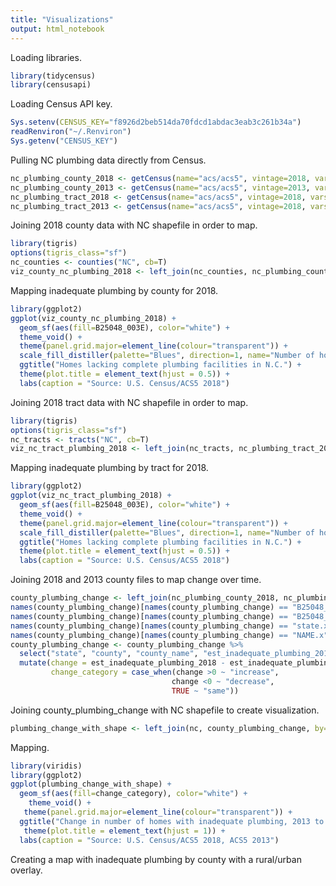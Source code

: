 ```yaml
---
title: "Visualizations"
output: html_notebook
---
```


Loading libraries.
```r
library(tidycensus)
library(censusapi)
```

Loading Census API key.
```r
Sys.setenv(CENSUS_KEY="f8926d2beb514da70fdcd1abdac3eab3c261b34a")
readRenviron("~/.Renviron")
Sys.getenv("CENSUS_KEY")
```

Pulling NC plumbing data directly from Census.
```r
nc_plumbing_county_2018 <- getCensus(name="acs/acs5", vintage=2018, vars=c("NAME", "B25048_003E"), region="county:*", regionin="state:37")
nc_plumbing_county_2013 <- getCensus(name="acs/acs5", vintage=2013, vars=c("NAME", "B25048_003E"), region="county:*", regionin="state:37")
nc_plumbing_tract_2018 <- getCensus(name="acs/acs5", vintage=2018, vars=c("NAME", "B25048_003E"), region="tract:*", regionin="state:37")
nc_plumbing_tract_2013 <- getCensus(name="acs/acs5", vintage=2018, vars=c("NAME", "B25048_003E"), region="tract:*", regionin="state:37")
```

Joining 2018 county data with NC shapefile in order to map.
```r
library(tigris)
options(tigris_class="sf")
nc_counties <- counties("NC", cb=T)
viz_county_nc_plumbing_2018 <- left_join(nc_counties, nc_plumbing_county_2018, by=c("COUNTYFP" = "county")) 
```

Mapping inadequate plumbing by county for 2018.
```r
library(ggplot2)
ggplot(viz_county_nc_plumbing_2018) +
  geom_sf(aes(fill=B25048_003E), color="white") +
  theme_void() +
  theme(panel.grid.major=element_line(colour="transparent")) +
  scale_fill_distiller(palette="Blues", direction=1, name="Number of homes") +
  ggtitle("Homes lacking complete plumbing facilities in N.C.") +
  theme(plot.title = element_text(hjust = 0.5)) + 
  labs(caption = "Source: U.S. Census/ACS5 2018")
```

Joining 2018 tract data with NC shapefile in order to map.
```r
library(tigris)
options(tigris_class="sf")
nc_tracts <- tracts("NC", cb=T)
viz_nc_tract_plumbing_2018 <- left_join(nc_tracts, nc_plumbing_tract_2018, by=c("TRACTCE" = "tract")) 
```

Mapping inadequate plumbing by tract for 2018.
```r
library(ggplot2)
ggplot(viz_nc_tract_plumbing_2018) +
  geom_sf(aes(fill=B25048_003E), color="white") +
  theme_void() +
  theme(panel.grid.major=element_line(colour="transparent")) +
  scale_fill_distiller(palette="Blues", direction=1, name="Number of homes") +
  ggtitle("Homes lacking complete plumbing facilities in N.C.") +
  theme(plot.title = element_text(hjust = 0.5)) + 
  labs(caption = "Source: U.S. Census/ACS5 2018")
```

Joining 2018 and 2013 county files to map change over time.
```r
county_plumbing_change <- left_join(nc_plumbing_county_2018, nc_plumbing_county_2013, by=c("county" = "county"))
names(county_plumbing_change)[names(county_plumbing_change) == "B25048_003E.x"] <- "est_inadequate_plumbing_2018"
names(county_plumbing_change)[names(county_plumbing_change) == "B25048_003E.y"] <- "est_inadequate_plumbing_2013"
names(county_plumbing_change)[names(county_plumbing_change) == "state.x"] <- "state"
names(county_plumbing_change)[names(county_plumbing_change) == "NAME.x"] <- "county_name"
county_plumbing_change <- county_plumbing_change %>%
  select("state", "county", "county_name", "est_inadequate_plumbing_2018", "est_inadequate_plumbing_2013") %>%
  mutate(change = est_inadequate_plumbing_2018 - est_inadequate_plumbing_2013,
         change_category = case_when(change >0 ~ "increase",
                                    change <0 ~ "decrease",
                                    TRUE ~ "same"))
```

Joining county_plumbing_change with NC shapefile to create visualization.
```r
plumbing_change_with_shape <- left_join(nc, county_plumbing_change, by=c("COUNTYFP"="county"))
```

Mapping. 
```r
library(viridis)
library(ggplot2)
ggplot(plumbing_change_with_shape) +
  geom_sf(aes(fill=change_category), color="white") +
    theme_void() +
   theme(panel.grid.major=element_line(colour="transparent")) +
  ggtitle("Change in number of homes with inadequate plumbing, 2013 to 2018") +
   theme(plot.title = element_text(hjust = 1)) +
  labs(caption = "Source: U.S. Census/ACS5 2018, ACS5 2013") 
```

Creating a map with inadequate plumbing by county with a rural/urban overlay.



